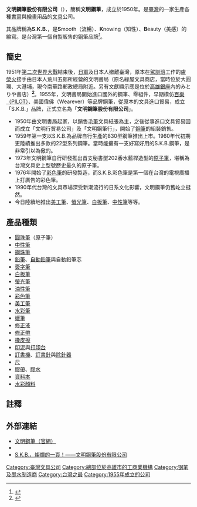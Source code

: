 {{primarysources|time=2015-10-11T06:27:04+00:00}}
{{Infobox_Company 
| company_name = 文明鋼筆股份有限公司（SKB）
| company_name_en = WEN MING FOUNTAIN PEN MFG. CO., LTD.
| company_logo = 
| company_type = [[股份有限公司|股份有限公司]]
| market_information = 
| local_code_name = TW
| local_code = 79058407
| foundation = 1950年
| founder = 
| location = {{ROC-TW}}<br>[[高雄市|高雄市]][[鹽埕區|鹽埕區]]五福四路153號
| key_people = [[董事長|董事長]]：[[盧林秋芬|盧林秋芬]]<br/>[[總經理|總經理]]：[[盧惠祥|盧惠祥]]
| industry = 
| products = 
| capital = [[新臺幣|新台幣]]61,000,000元
| homepage = [http://www.skb.com.tw/ www.skb.com.tw] 
}}

'''文明鋼筆股份有限公司'''（{{lang-en|WEN MING FOUNTAIN PEN MFG. CO., LTD.}}），簡稱'''文明鋼筆'''，成立於1950年。是[[臺灣|臺灣]]的一家生產各種[[書寫|書寫]]與[[繪畫|繪畫]]用品的[[文具|文具]]公司。

其品牌稱為'''S.K.B.'''，是'''S'''mooth（流暢）、'''K'''nowing（知性）、'''B'''eauty（美感）的縮寫。是台灣第一個自製販售的鋼筆品牌<ref>{{cite news |title=台灣第一支鋼筆，你知道在哪裡誕生嗎？文明鋼筆的老店新生 |url=https://www.cw.com.tw/index.php/article/article.action?id=5087694 |language=zh-tw |author=吳雨潔 |publisher=天下雜誌 |date=2018-01-17 |accessdate=2019-05-18 |archive-date=2019-05-21 |archive-url=https://web.archive.org/web/20190521231515/https://www.cw.com.tw/index.php/article/article.action?id=5087694 |dead-url=no }}</ref>。

==簡史==
1951年[[第二次世界大戰|第二次世界大戰]]結束後，[[日軍|日軍]]及日本人撤離臺灣，原本在[[駕訓班|駕訓班]]工作的[[盧榮火|盧榮火]]接手由日本人荒川五郎所經營的文明書局（原名綠屋文具商店，當時位於大圓環、大港埔，現今南華路郵政總局附近。另有文獻顯示應是位於[[國際商場_(高雄市)|高雄銀座]]內的みとりや書店）'''<ref name=":28">{{Cite book|title=地圖考古X城市偵探： 鹽埕身世|last=地圖考古X城市偵探讀書會|first=|publisher=中山大學、高市第一社大、高市史博館|year=2019|isbn=978-957-9014-82-3|location=高雄市|pages=14}}</ref>'''。1955年，文明書局開始進口國外的鋼筆、零組件，早期模仿[[百樂文具|百樂（PILOT）]]、美國偉佛（Wearever）等品牌鋼筆，從原本的文具進口貿易，成立「S.K.B.」品牌，正式立名為「'''文明鋼筆股份有限公司'''」。

*1950年由文明書局起家，以銷售[[毛筆|毛筆]]文具紙張為主，之後從事進口文具貿易因而成立「文明行貿易公司」及「文明鋼筆行」，開始了[[鋼筆|鋼筆]]的組裝銷售。
*1959年第一支以S.K.B.為品牌自行生產的830型鋼筆推出上市。1960年代初期更陸績推出多款的22型系列鋼筆。當時能擁有一支好寫好用的S.K.B.鋼筆，是非常引以為傲的。
*1973年文明鋼筆自行研發推出首支秘書型202香水藍桿造型的[[原子筆|原子筆]]，堪稱為台灣文具史上型號歷史最久的原子筆。 
*1976年開始了[[彩色筆|彩色筆]]的研發製造，而S.K.B.彩色筆是第一個在台灣的電視廣播上打廣告的彩色筆。
*1990年代台灣的文具市場深受新潮流行的日系文化影響，文明鋼筆仍舊屹立挺然。
*今日陸續地推出[[美工筆|美工筆]]、[[螢光筆|螢光筆]]、[[白板筆|白板筆]]、[[中性筆|中性筆]]等等。

==產品種類==
*[[圓珠筆|圓珠筆]]（原子筆）
*[[中性筆|中性筆]]
*[[鋼珠筆|鋼珠筆]]
*[[鉛筆|鉛筆]]、[[自動鉛筆|自動鉛筆]]與自動鉛筆芯
*[[簽字筆|簽字筆]]
*[[白板筆|白板筆]]
*[[螢光筆|螢光筆]]
*[[油性筆|油性筆]]
*[[彩色筆|彩色筆]]
*[[美工筆|美工筆]]
*[[水彩筆|水彩筆]]
*[[蠟筆|蠟筆]]
*[[修正液|修正液]]
*[[修正帶|修正帶]]
*[[橡皮擦|橡皮擦]]
*[[印泥|印泥]]與[[打印台|打印台]]
*[[訂書機|訂書機]]、[[訂書針|訂書針]]與[[除針器|除針器]]
*[[尺|尺]]
*[[膠帶|膠帶]]、[[膠水|膠水]]
*[[資料本|資料本]]
*[[水彩顏料|水彩顏料]]

== 註釋 ==
{{Reflist}}

==外部連結==
*[http://www.skb.com.tw/ 文明鋼筆（官網）] {{Wayback|url=http://www.skb.com.tw/ |date=20201125023706 }}
*{{Facebook|SKBWenMing}}
*[http://skb53586656.pixnet.net/blog/post/302321901-skb，燦爛的一頁!---文明鋼筆股份有限公司 S.K.B.，燦爛的一頁！——文明鋼筆股份有限公司] {{Wayback|url=http://skb53586656.pixnet.net/blog/post/302321901-skb%EF%BC%8C%E7%87%A6%E7%88%9B%E7%9A%84%E4%B8%80%E9%A0%81%21---%E6%96%87%E6%98%8E%E9%8B%BC%E7%AD%86%E8%82%A1%E4%BB%BD%E6%9C%89%E9%99%90%E5%85%AC%E5%8F%B8 |date=20190528121840 }}

{{鋼筆製造商}}

[[Category:臺灣文具公司|Category:臺灣文具公司]]
[[Category:總部位於高雄市的工商業機構|Category:總部位於高雄市的工商業機構]]
[[Category:钢笔及墨水制造商|Category:钢笔及墨水制造商]]
[[Category:台灣之最|Category:台灣之最]]
[[Category:1955年成立的公司|Category:1955年成立的公司]]